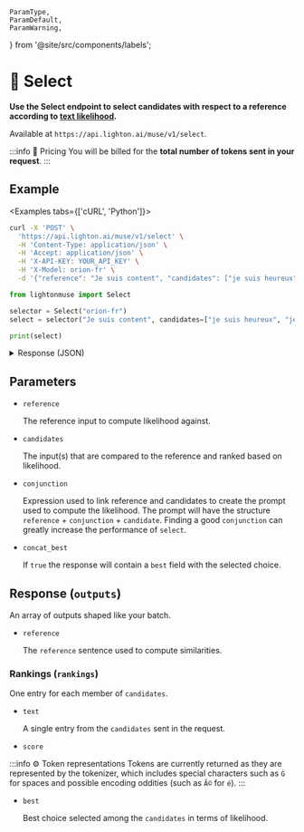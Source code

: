 ---
---

    ParamType,
    ParamDefault,
    ParamWarning,
} from '@site/src/components/labels';

# 🔘 Select

**Use the Select endpoint to select candidates with respect to a reference according to [text likelihood](/home/concepts#likelihood).**

Available at `https://api.lighton.ai/muse/v1/select`.

:::info 💸️ Pricing
You will be billed for the **total number of tokens sent in your request**.
:::

## Example

<Examples tabs={['cURL', 'Python']}>

```bash
curl -X 'POST' \
  'https://api.lighton.ai/muse/v1/select' \
  -H 'Content-Type: application/json' \
  -H 'Accept: application/json' \
  -H 'X-API-KEY: YOUR_API_KEY' \
  -H 'X-Model: orion-fr' \
  -d '{"reference": "Je suis content", "candidates": ["je suis heureux", "je suis triste"]}'
```

```python
from lightonmuse import Select

selector = Select("orion-fr")
select = selector("Je suis content", candidates=["je suis heureux", "je suis triste"])

print(select)
```

</Examples>

<details>
<summary>Response (JSON)</summary>

```json
{
    "request_id": "1f19c4d1-47f2-4c96-a8d2-314e6ed3a341",
    "outputs": [
        [
            {
                "reference": "Je suis content",
                "rankings": [
                    {
                        "text": "je suis heureux",
                        "score": {
                            "logprob": -16.361328125,
                            "normalized_logprob": -5.453776041666667,
                            "token_logprobs": [
                                { " je": -10.3984375 },
                                { " suis": -1.638671875 },
                                { " heureux": -4.32421875 }
                            ]
                        }
                    },
                    {
                        "text": "je suis triste",
                        "score": {
                            "logprob": -20.466796875,
                            "normalized_logprob": -6.822265625,
                            "token_logprobs": [
                                { " je": -10.3984375 },
                                { " suis": -1.638671875 },
                                { " triste": -8.4296875 }
                            ]
                        }
                    }
                ],
                "best": "je suis heureux",
                "execution_metadata": {
                    "cost": {
                        "tokens_used": 10,
                        "tokens_input": 10,
                        "tokens_generated": 0,
                        "cost_type": "orion-fr@default",
                        "batch_size": 2
                    },
                    "finish_reason": "length"
                }
            }
        ]
    ],
    "costs": {
        "orion-fr@default": {
            "total_tokens_used": 10,
            "total_tokens_input": 10,
            "total_tokens_generated": 0,
            "batch_size": 2
        }
    }
}
```

</details>

## Parameters

-   `reference` <ParamType type="string" /> <ParamWarning warning="⚠️ required" />

    The reference input to compute likelihood against.

-   `candidates` <ParamType type="array[string]" /> <ParamWarning warning="⚠️ required" />

    The input(s) that are compared to the reference and ranked based on likelihood.

-   `conjunction` <ParamType type="string" /> <ParamDefault default='""' />

    Expression used to link reference and candidates to create the prompt used to compute the likelihood. The prompt will have the structure `reference` + `conjunction` + `candidate`. Finding a good `conjunction` can greatly increase the performance of `select`.

-   `concat_best` <ParamType type="boolean" /> <ParamDefault default="true" />

    If `true` the response will contain a `best` field with the selected choice.

## Response (`outputs`)

An array of outputs shaped like your batch.

-   `reference` <ParamType type="string" />

    The `reference` sentence used to compute similarities.

### Rankings (`rankings`)

One entry for each member of `candidates`.

-   `text` <ParamType type="string" />

    A single entry from the `candidates` sent in the request.

-   `score` <ParamType type="Score" />

    <!-- TODO -->

:::info ⚙️ Token representations
Tokens are currently returned as they are represented by the tokenizer, which includes special characters such as `Ġ`
for spaces and possible encoding oddities (such as `Ã©` for `é`).
:::

-   `best` <ParamType type="string" />

    Best choice selected among the `candidates` in terms of likelihood.
